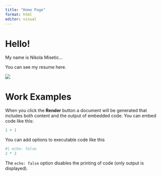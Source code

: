 ```yaml
---
title: "Home Page"
format: html
editor: visual
---
```


# Hello!

My name is Nikola Misetic...

You can see my resume here.

![](Grad Photo.png){fig-align="center"}

# Work Examples

When you click the **Render** button a document will be generated that includes both content and the output of embedded code. You can embed code like this:

```r
1 + 1
```

You can add options to executable code like this

```r
#| echo: false
2 * 2
```

The `echo: false` option disables the printing of code (only output is displayed).
